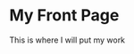 My Front Page
========================================================

This is where I will put my work
